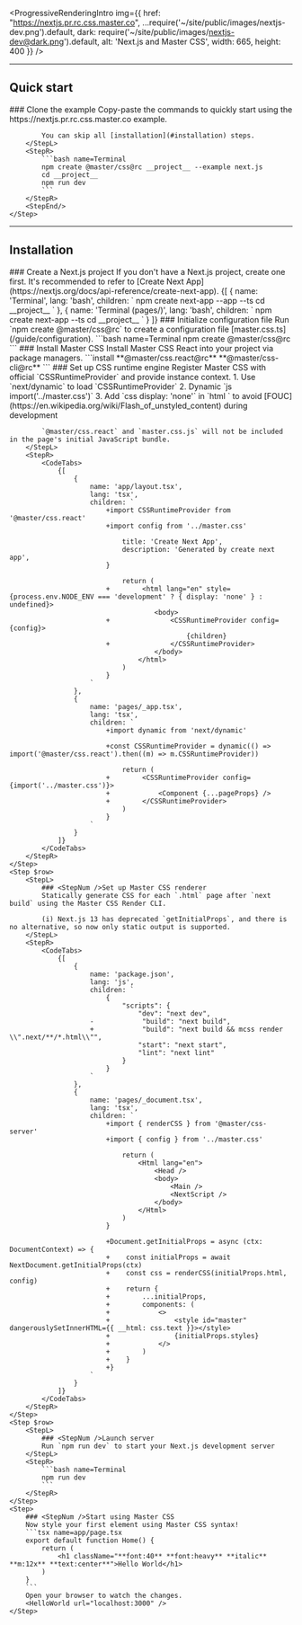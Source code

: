 
<ProgressiveRenderingIntro img={{
    href: "https://nextjs.pr.rc.css.master.co",
    ...require('~/site/public/images/nextjs-dev.png').default,
    dark: require('~/site/public/images/nextjs-dev@dark.png').default,
    alt: 'Next.js and Master CSS',
    width: 665, height: 400 }} />

---

## Quick start
<StepSection>
    <Step $row>
        <StepL>
            ### <StepNum />Clone the example
            Copy-paste the commands to quickly start using the https://nextjs.pr.rc.css.master.co example.

            You can skip all [installation](#installation) steps.
        </StepL>
        <StepR>
            ```bash name=Terminal
            npm create @master/css@rc __project__ --example next.js
            cd __project__
            npm run dev
            ```
        </StepR>
        <StepEnd/>
    </Step>
</StepSection>

---

## Installation
<StepSection>
    <Step $row>
        <StepL>
            ### <StepNum />Create a Next.js project
            If you don't have a Next.js project, create one first. It's recommended to refer to [Create Next App](https://nextjs.org/docs/api-reference/create-next-app).
        </StepL>
        <StepR>
            <CodeTabs>
                {[
                    {
                        name: 'Terminal',
                        lang: 'bash',
                        children: `
                            npm create next-app --app --ts
                            cd __project__
                        `
                    },
                    {
                        name: 'Terminal (pages/)',
                        lang: 'bash',
                        children: `
                            npm create next-app --ts
                            cd __project__
                        `
                    }
                ]}
            </CodeTabs>
        </StepR>
    </Step>
    <Step $row>
        <StepL>
            ### <StepNum />Initialize configuration file
            Run `npm create @master/css@rc` to create a configuration file [master.css.ts](/guide/configuration).
        </StepL>
        <StepR>
            ```bash name=Terminal
            npm create @master/css@rc
            ```
        </StepR>
    </Step>
    <Step $row>
        <StepL>
            ### <StepNum />Install Master CSS
            Install Master CSS React into your project via package managers.
        </StepL>
        <StepR>
            ```install
            **@master/css.react@rc** **@master/css-cli@rc**
            ```
        </StepR>
    </Step>
    <Step $row>
        <StepL>
            ### <StepNum />Set up CSS runtime engine
            Register Master CSS with official `CSSRuntimeProvider` and provide instance context.
            1. Use `next/dynamic` to load `CSSRuntimeProvider`
            2. Dynamic `js import('../master.css')`
            3. Add `css display: 'none'` in `html <html>` to avoid [FOUC](https://en.wikipedia.org/wiki/Flash_of_unstyled_content) during development

            `@master/css.react` and `master.css.js` will not be included in the page's initial JavaScript bundle.
        </StepL>
        <StepR>
            <CodeTabs>
                {[
                    {
                        name: 'app/layout.tsx',
                        lang: 'tsx',
                        children: `
                            +import CSSRuntimeProvider from '@master/css.react'
                            +import config from '../master.css'

                                title: 'Create Next App',
                                description: 'Generated by create next app',
                            }

                                return (
                            +        <html lang="en" style={process.env.NODE_ENV === 'development' ? { display: 'none' } : undefined}>
                                        <body>
                            +               <CSSRuntimeProvider config={config}>
                                                {children}
                            +               </CSSRuntimeProvider>
                                        </body>
                                    </html>
                                )
                            }
                        `
                    },
                    {
                        name: 'pages/_app.tsx',
                        lang: 'tsx',
                        children: `
                            +import dynamic from 'next/dynamic'

                            +const CSSRuntimeProvider = dynamic(() => import('@master/css.react').then((m) => m.CSSRuntimeProvider))

                                return (
                            +        <CSSRuntimeProvider config={import('../master.css')}>
                            +            <Component {...pageProps} />
                            +        </CSSRuntimeProvider>
                                )
                            }
                        `
                    }
                ]}
            </CodeTabs>
        </StepR>
    </Step>
    <Step $row>
        <StepL>
            ### <StepNum />Set up Master CSS renderer
            Statically generate CSS for each `.html` page after `next build` using the Master CSS Render CLI.

            (i) Next.js 13 has deprecated `getInitialProps`, and there is no alternative, so now only static output is supported.
        </StepL>
        <StepR>
            <CodeTabs>
                {[
                    {
                        name: 'package.json',
                        lang: 'js',
                        children: `
                            {
                                "scripts": {
                                    "dev": "next dev",
                        -            "build": "next build",
                        +            "build": "next build && mcss render \\".next/**/*.html\\"",
                                    "start": "next start",
                                    "lint": "next lint"
                                }
                            }
                        `
                    },
                    {
                        name: 'pages/_document.tsx',
                        lang: 'tsx',
                        children: `
                            +import { renderCSS } from '@master/css-server'
                            +import { config } from '../master.css'

                                return (
                                    <Html lang="en">
                                        <Head />
                                        <body>
                                            <Main />
                                            <NextScript />
                                        </body>
                                    </Html>
                                )
                            }

                            +Document.getInitialProps = async (ctx: DocumentContext) => {
                            +    const initialProps = await NextDocument.getInitialProps(ctx)
                            +    const css = renderCSS(initialProps.html, config)
                            +    return {
                            +        ...initialProps,
                            +        components: (
                            +            <>
                            +                <style id="master" dangerouslySetInnerHTML={{ __html: css.text }}></style>
                            +                {initialProps.styles}
                            +            </>
                            +        )
                            +    }
                            +}
                        `
                    }
                ]}
            </CodeTabs>
        </StepR>
    </Step>
    <Step $row>
        <StepL>
            ### <StepNum />Launch server
            Run `npm run dev` to start your Next.js development server
        </StepL>
        <StepR>
            ```bash name=Terminal
            npm run dev
            ```
        </StepR>
    </Step>
    <Step>
        ### <StepNum />Start using Master CSS
        Now style your first element using Master CSS syntax!
        ```tsx name=app/page.tsx
        export default function Home() {
            return (
                <h1 className="**font:40** **font:heavy** **italic** **m:12x** **text:center**">Hello World</h1>
            )
        }
        ```
        Open your browser to watch the changes.
        <HelloWorld url="localhost:3000" />
    </Step>
</StepSection>